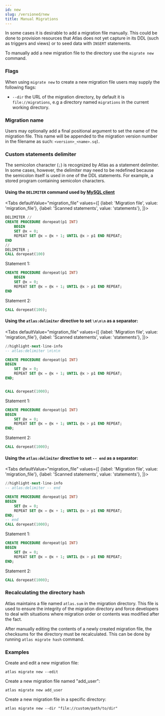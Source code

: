 ```yaml
---
id: new
slug: /versioned/new
title: Manual Migrations
---
```



In some cases it is desirable to add a migration file manually. This could be done
to provision resources that Atlas does not yet capture in its DDL (such as triggers and
views) or to seed data with `INSERT` statements. 

To manually add a new migration file to the directory use the `migrate new` command. 

### Flags
When using `migrate new` to create a new migration file users may supply the following flags:
* `--dir` the URL of the migration directory, by default it is `file://migrations`, e.g a
  directory named `migrations` in the current working directory.

### Migration name
Users may optionally add a final positional argument to set the name of the migration
file.  This name will be appended to the migration version number in the filename as such:
`<version>_<name>.sql`.

### Custom statements delimiter

The semicolon character (`;`) is recognized by Atlas as a statement delimiter. In some cases, however, the delimiter
may need to be redefined because the semicolon itself is used in one of the DDL statements. For example, a stored
program containing semicolon characters.

#### Using the `DELIMITER` command used by [MySQL client](https://dev.mysql.com/doc/refman/8.0/en/mysql-commands.html)

<Tabs
defaultValue="migration_file"
values={[
{label: 'Migration file', value: 'migration_file'},
{label: 'Scanned statements', value: 'statements'},
]}>
<TabItem value="migration_file">

```sql {1,7-8}
DELIMITER //
CREATE PROCEDURE dorepeat(p1 INT)
    BEGIN
    SET @x = 0;
    REPEAT SET @x = @x + 1; UNTIL @x > p1 END REPEAT;
END
//
DELIMITER ;
CALL dorepeat(100)
```

</TabItem>
<TabItem value="statements">

Statement 1:

```sql
CREATE PROCEDURE dorepeat(p1 INT)
    BEGIN
    SET @x = 0;
    REPEAT SET @x = @x + 1; UNTIL @x > p1 END REPEAT;
END
```

Statement 2:
```sql
CALL dorepeat(100);
```

</TabItem>
</Tabs>


#### Using the `atlas:delimiter` directive to set `\n\n\n` as a separator:

<Tabs
defaultValue="migration_file"
values={[
{label: 'Migration file', value: 'migration_file'},
{label: 'Scanned statements', value: 'statements'},
]}>
<TabItem value="migration_file">

```sql
//highlight-next-line-info
-- atlas:delimiter \n\n\n

CREATE PROCEDURE dorepeat(p1 INT)
BEGIN
    SET @x = 0;
    REPEAT SET @x = @x + 1; UNTIL @x > p1 END REPEAT;
END;


CALL dorepeat(1000);
```

</TabItem>
<TabItem value="statements">

Statement 1:

```sql
CREATE PROCEDURE dorepeat(p1 INT)
BEGIN
    SET @x = 0;
    REPEAT SET @x = @x + 1; UNTIL @x > p1 END REPEAT;
END;
```

Statement 2:
```sql
CALL dorepeat(1000);
```

</TabItem>
</Tabs>


#### Using the `atlas:delimiter` directive to set `-- end` as a separator:

<Tabs
defaultValue="migration_file"
values={[
{label: 'Migration file', value: 'migration_file'},
{label: 'Scanned statements', value: 'statements'},
]}>
<TabItem value="migration_file">

```sql
//highlight-next-line-info
-- atlas:delimiter -- end

CREATE PROCEDURE dorepeat(p1 INT)
BEGIN
    SET @x = 0;
    REPEAT SET @x = @x + 1; UNTIL @x > p1 END REPEAT;
END;
-- end
CALL dorepeat(1000);
```

</TabItem>
<TabItem value="statements">

Statement 1:

```sql
CREATE PROCEDURE dorepeat(p1 INT)
BEGIN
    SET @x = 0;
    REPEAT SET @x = @x + 1; UNTIL @x > p1 END REPEAT;
END;
```

Statement 2:
```sql
CALL dorepeat(1000);
```

</TabItem>
</Tabs>

### Recalculating the directory hash
Atlas maintains a file named `atlas.sum` in the migration directory. This file  is used to 
ensure the integrity of the migration directory and force developers to deal with 
situations where migration order or contents was modified after the fact. 

After manually editing the contents of a newly created migration file, the checksums for
the directory must be recalculated. This can be done by running `atlas migrate hash`
command.

### Examples

Create and edit a new migration file:
```shell
atlas migrate new --edit
```

Create a new migration file named "add_user":
```shell
atlas migrate new add_user
```

Create a new migration file in a specific directory:
```shell
atlas migrate new --dir "file://custom/path/to/dir"
```


